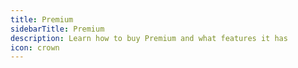 ---
title: Premium
sidebarTitle: Premium
description: Learn how to buy Premium and what features it has
icon: crown
---

<script dangerouslySetInnerHTML={{
  __html: `
    (function() {
      let isToggling = false;
      
      document.addEventListener('click', function(e) {
        const summary = e.target.closest('summary');
        if (summary && !isToggling) {
          const clickedAccordion = summary.parentElement;
          const wasOpen = clickedAccordion.hasAttribute('open');
          
          isToggling = true;
          
          if (!wasOpen) {
            const allAccordions = document.querySelectorAll('details[open]');
            allAccordions.forEach(accordion => {
              if (accordion !== clickedAccordion) {
                accordion.removeAttribute('open');
              }
            });
          }
          
          requestAnimationFrame(() => {
            isToggling = false;
          });
        }
      });
    })();
  `
}} />

<div className="mobile-only">
<Card title="Buy Premium" icon="circle-1" href="../guides/premium#how-to-buy-premium-on-haunt-gg" horizontal>
Learn how to buy premium on haunt.gg
</Card>

<Card title="Payment Methods" icon="circle-2" href="../guides/premium#payment-methods" horizontal>
Check out the available payment methods.
</Card>

<Card title="Premium Features" icon="circle-3" href="../guides/premium#premium-features" horizontal>
Check out all premium features.
</Card>
</div>

## How to buy Premium on haunt.gg

<Info>
Available payment methods can be found [here](../overview/payment-methods).
</Info>

<Steps>
    <Step title="Go to the pricing page">
        Head over to [haunt.gg/pricing](https://haunt.gg/pricing)
    </Step>
    <Step title="Click on the Buy Button">
        Then click on the button: "Get Lifetime Premium"
    </Step>
    <Step title="Pick your payment method">
        Then pick your preferred payment method
    </Step>
</Steps>

---

## Premium Features

<AccordionGroup>
<Accordion title="Alias">
You can create an **alias username** as a second username.  
You can choose whether the alias should redirect to your main profile link.  

For example:  
If your main username is **adrian** and your alias is **a**:  
- With redirect **enabled**, going to **haunt.gg/a** will redirect to **haunt.gg/adrian**  
- With redirect **disabled**, **haunt.gg/a** will stay on the alias link and not redirect to your main username link  


<Frame>
    ![Alias Premium](../images/alias-premium.png)
</Frame>


</Accordion>

<Accordion title="Profile Metadata">
You can set your **Discord Embed**, **Tab Title**, and **Favicon** with Profile Metadata.  

<Frame>
    ![Profile Metadata](../images/profile-metadata-premium.png)
</Frame>

<Frame>
    ![Metadata Visibility](../images/profile-metadata-visibility.png)
</Frame>

### Metadata Preview (Discord)

<Frame>
    ![Profile Metadata Discord](../images/profile-metadata-discord-premium.png)
</Frame>
</Accordion>

<Accordion title="Typewriter Descriptions">
You can add multiple descriptions to display on your Bio with a **Typewriter effect**.  

<Frame>
    ![Typewriter Descriptions](../images/typewriter-descriptions-premium.png)
</Frame>

### Typewriter Effect Preview

<Frame>
    ![Typewriter Descriptions Website](../images/typewriter-description-premium-website.gif)
</Frame>
</Accordion>

<Accordion title="Cursor Effects">
You can add a **custom cursor effect** that follows your mouse on your Bio.  

<Frame>
    ![Cursor Effects](../images/cursor-effects-premium.png)
</Frame>

### Cursor Effect Preview

<Frame>
    ![Cursor Effects Website](../images/cursor-effects-premium-website.gif)
</Frame>
</Accordion>

<Accordion title="Font Settings">
You can change the **font** for your Bio page (including your name and description).  

<Frame>
    ![Font Settings](../images/font-settings-premium.png)
</Frame>

### Font Preview

<Frame>
    ![Font Settings Website](../images/font-settings-premium-website.png)
</Frame>
</Accordion>

<Accordion title="Profile Animation">
You can add a **custom animation** to your Bio page.  

<Frame>
    ![Profile Animation](../images/profile-animation-premium.png)
</Frame>

### Profile Animation Preview

<Frame>
    ![Profile Animation Website](../images/profile-animation-premium-website.gif)
</Frame>
</Accordion>

<Accordion title="Profile Enter Animation">
You can add a **custom enter animation** to your Bio page.  

<Frame>
    ![Profile Enter Animation](../images/profile-enter-animation.png)
</Frame>

### Profile Enter Animation Preview

<Frame>
    ![Profile Enter Animation Preview](../images/profile-enter-animation-example.gif)
</Frame>
</Accordion>

<Accordion title="Username Cooldown">
Premium removes the **username cooldown**, letting you change your username anytime.  

<Frame>
    ![Username Cooldown](../images/username.png)
</Frame>
</Accordion>

<Accordion title="Customizable Border Options">
You can customize your border’s **animations**.  

<Frame>
    ![Customizable Border Options](../images/border_animations.png)
</Frame>

### Animated Border Preview

<Frame>
    ![Customizable Border Options Website](../images/border_animation.gif)
</Frame>
</Accordion>

<Accordion title="Custom Fonts">
You can upload and use **custom fonts** on your Bio page (including your name and description).  

<Frame>
    ![Custom Fonts](../images/custom_fonts.png)
</Frame>
</Accordion>
</AccordionGroup>

---

## How do I get the premium rank on Discord?

<Note>
     You can learn more about how to link your rank to Discord in this guide: [Discord Connection](/guides/discord)
</Note>

